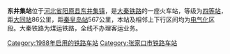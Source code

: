 {{Infobox China railway station 
 |车站名称=东井集站
 |车站位置=[[河北省|河北省]][[阳原县|阳原县]][[东井集镇|东井集镇]]
|code=13676<ref>{{cite book|author=铁道部电子计算技术中心, 铁道部运输局|title=铁路车站站名代码表：TMIS使用|publisher=中国铁道出版社|location=北京|year=1998|isbn=9787113030995|pages=13}}</ref>
|commercial_code = 
 |归属=[[中国铁路太原局集团有限公司|太原铁路局]] 
 |线路=[[大秦铁路|大秦铁路]] 
 |车站等级=[[四等站_(中国)|四等站]] 
}}
'''东井集站'''位于[[河北省|河北省]][[阳原县|阳原县]][[东井集镇|东井集镇]]，是[[大秦铁路|大秦铁路]]的一座火车站，等级为[[四等站_(中国)|四等站]]，距[[大同站|大同站]]86公里，距[[秦皇岛站|秦皇岛站]]567公里，本站及相邻上下行区间均为[[電氣化鐵路|电气化]]区段。大秦铁路为煤运铁路，全线不办理客运业务。

{{Start rail box|[[中国铁路|中国铁路]]}} 
{{s-inop|{{站|大同县}}}} 
{{s-line|[[大秦铁路|大秦铁路]]}} 
{{s-inop|{{站|阳原}}}} 
{{End box}} 
 
{{大秦铁路}} 

[[Category:1988年启用的铁路车站|Category:1988年启用的铁路车站]] 
[[Category:张家口市铁路车站|Category:张家口市铁路车站]]